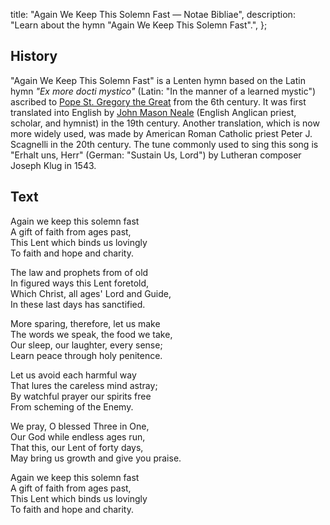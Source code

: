   title: "Again We Keep This Solemn Fast — Notae Bibliae",
  description: "Learn about the hymn \"Again We Keep This Solemn Fast\".",
};

<Initial text="Again We Keep This Solemn Fast" />

## History

"Again We Keep This Solemn Fast" is a Lenten hymn based on the Latin hymn *"Ex more docti mystico"* (Latin: "In the manner of a learned mystic") ascribed to [Pope St. Gregory the Great](/people/saints/latin-fathers/gregory-the-great) from the 6th century. It was first translated into English by [John Mason Neale](/liturgy/music/composers/john-mason-neale) (English Anglican priest, scholar, and hymnist) in the 19th century. Another translation, which is now more widely used, was made by American Roman Catholic priest Peter J. Scagnelli in the 20th century. The tune commonly used to sing this song is "Erhalt uns, Herr" (German: "Sustain Us, Lord") by Lutheran composer Joseph Klug in 1543.

## Text

Again we keep this solemn fast<br/>
A gift of faith from ages past,<br/>
This Lent which binds us lovingly<br/>
To faith and hope and charity.

The law and prophets from of old<br/>
In figured ways this Lent foretold,<br/>
Which Christ, all ages' Lord and Guide,<br/>
In these last days has sanctified.

More sparing, therefore, let us make<br/>
The words we speak, the food we take,<br/>
Our sleep, our laughter, every sense;<br/>
Learn peace through holy penitence.

Let us avoid each harmful way<br/>
That lures the careless mind astray;<br/>
By watchful prayer our spirits free<br/>
From scheming of the Enemy.

We pray, O blessed Three in One,<br/>
Our God while endless ages run,<br/>
That this, our Lent of forty days,<br/>
May bring us growth and give you praise.

Again we keep this solemn fast<br/>
A gift of faith from ages past,<br/>
This Lent which binds us lovingly<br/>
To faith and hope and charity.
